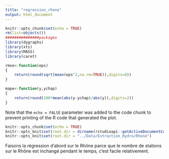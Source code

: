 ```yaml
---
title: "regression_rhone"
output: html_document
---
```


```r
knitr::opts_chunk$set(echo = TRUE)
rm(list=objects())
###############packages
library(dygraphs)
library(xts)
library(MASS)
library(caret)

rmse<-function(eps)
{
	return(round(sqrt(mean(eps^2,na.rm=TRUE)),digits=0))
}

mape<-function(y,ychap)
{
	return(round(100*mean(abs(y-ychap)/abs(y)),digits=2))
}

```


Note that the `echo = FALSE` parameter was added to the code chunk to prevent printing of the R code that generated the plot.

```r
knitr::opts_chunk$set(echo = TRUE)
knitr::opts_knit$set(root.dir = dirname(rstudioapi::getActiveDocumentContext()$path))
knitr::opts_knit$set(root.dir = "../Data/Extraction_Hydro/Rhone")
```

Faisons la régression d'abord sur le Rhône parce que le nombre de stations sur le Rhône est inchangé pendant le temps, c'est facile relativement.





